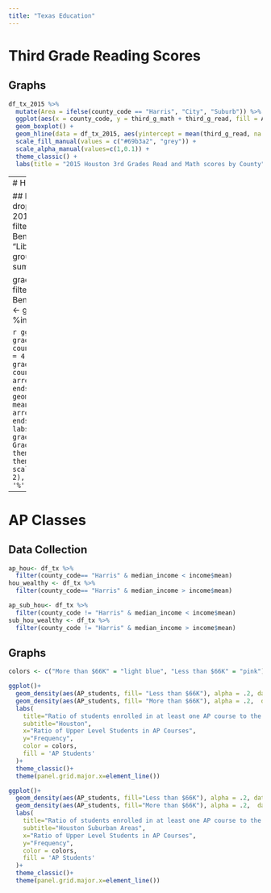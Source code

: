 ```yaml
---
title: "Texas Education"
---
```


# Third Grade Reading Scores

## Graphs
```r
df_tx_2015 %>% 
  mutate(Area = ifelse(county_code == "Harris", "City", "Suburb")) %>% 
  ggplot(aes(x = county_code, y = third_g_math + third_g_read, fill = Area, alpha = Area)) +
  geom_boxplot() +
  geom_hline(data = df_tx_2015, aes(yintercept = mean(third_g_read, na.rm = TRUE) + mean(third_g_math, na.rm = TRUE)), col = "red",linetype='dotted') + 
  scale_fill_manual(values = c("#69b3a2", "grey")) +
  scale_alpha_manual(values=c(1,0.1)) +
  theme_classic() +
  labs(title = "2015 Houston 3rd Grades Read and Math scores by County", subtitle = "The red lines show U.S nation's average", x = "County", y = "3rd Grades Reading & Math score")
```

----
# Highschool Graduation Rates 

## Data Collection
```r
data <-Cities %>% 
  drop_na(hs_grads)
#average grad rates in 2015
grad_rates_tx <- data %>%
  filter(county_code %in% c("Harris", "Fort Bend", "Montgomery", "Waller", "Liberty"))%>%
  group_by(county_code,year)%>%
  summarise(mean_grad = mean(hs_grads))

grad_rates_good <- grad_rates_tx %>% filter(county_code %in% c("Harris", "Fort Bend", "Waller", "Liberty"))
grad_rates_bad <-  grad_rates_tx %>% filter(county_code %in% c("Montgomery"))
```

```r
ggplot() + 
  geom_point(data = grad_rates_tx,aes(x = mean_grad, y = county_code, color = factor(year)), size = 4, alpha = .8)+
  geom_line(data = grad_rates_good, aes(x = mean_grad, y = county_code), arrow = arrow(length=unit(0.20,"cm"), ends="last", type = "closed"))+
  geom_line(data = grad_rates_bad, aes(x = mean_grad, y = county_code), arrow = arrow(length=unit(0.30,"cm"), ends="first", type = "closed"))+
  labs(title = "Change in high school graduation rate", 
       x = "Percent Graduated",
       y = "Region")+
  theme_classic()+
  theme(panel.grid.major.x=element_line())+
   scale_x_continuous(
            breaks=seq(50, 100, 2),
            labels = function(x){paste0(x*1, '%')}
            )
```

----
# AP Classes 

## Data Collection
```r
ap_hou<- df_tx %>%
  filter(county_code== "Harris" & median_income < income$mean)
hou_wealthy <- df_tx %>%
  filter(county_code== "Harris" & median_income > income$mean)

ap_sub_hou<- df_tx %>%
  filter(county_code != "Harris" & median_income < income$mean)
sub_hou_wealthy <- df_tx %>%
  filter(county_code != "Harris" & median_income > income$mean)
```

##  Graphs
```r

colors <- c("More than $66K" = "light blue", "Less than $66K" = "pink")

ggplot()+
  geom_density(aes(AP_students, fill= "Less than $66K"), alpha = .2, data = ap_hou)+
  geom_density(aes(AP_students, fill= "More than $66K"), alpha = .2,  data = hou_wealthy)+
  labs(
    title="Ratio of students enrolled in at least one AP course to the number of 11th and 12th graders.",
    subtitle="Houston",
    x="Ratio of Upper Level Students in AP Courses",
    y="Frequency",
    color = colors,
    fill = 'AP Students'
  )+
  theme_classic()+
  theme(panel.grid.major.x=element_line())

ggplot()+
  geom_density(aes(AP_students, fill="Less than $66K"), alpha = .2, data = ap_sub_hou)+
  geom_density(aes(AP_students, fill="More than $66K"), alpha = .2,  data = sub_hou_wealthy)+
  labs(
    title="Ratio of students enrolled in at least one AP course to the number of 11th and 12th graders.",
    subtitle="Houston Suburban Areas",
    x="Ratio of Upper Level Students in AP Courses",
    y="Frequency",
    color = colors,
    fill = 'AP Students'
  )+
  theme_classic()+
  theme(panel.grid.major.x=element_line())
```

